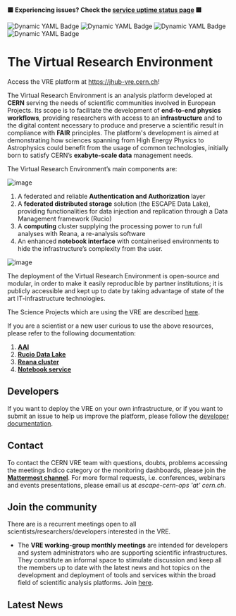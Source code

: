 
**🟩 Experiencing issues? Check the [service uptime status page](https://vre-hub.github.io/status) 🟩**

![Dynamic YAML Badge](https://img.shields.io/badge/dynamic/yaml?url=https%3A%2F%2Fraw.githubusercontent.com%2Fvre-hub%2Fvre%2Frefs%2Fheads%2Fmain%2Finfrastructure%2Fcluster%2Fflux%2Fjhub%2Fjhub-release.yaml&query=%24.spec.chart.spec.version&label=JupyterHub%20release&color=%23e66a2d)
![Dynamic YAML Badge](https://img.shields.io/badge/dynamic/yaml?url=https%3A%2F%2Fraw.githubusercontent.com%2Fvre-hub%2Fvre%2Frefs%2Fheads%2Fmain%2Finfrastructure%2Fcluster%2Fflux%2Freana%2Freana-release.yaml&query=%24.spec.chart.spec.version&label=Reana%20release&color=%23fd3337)
![Dynamic YAML Badge](https://img.shields.io/badge/dynamic/yaml?url=https%3A%2F%2Fraw.githubusercontent.com%2Fvre-hub%2Fvre%2Frefs%2Fheads%2Fmain%2Finfrastructure%2Fcluster%2Fflux%2Frucio%2Frucio-servers.yaml&query=%24.spec.values.image.tag&label=Rucio%20release&color=%23474986)
![Dynamic YAML Badge](https://img.shields.io/badge/dynamic/yaml?url=https%3A%2F%2Fraw.githubusercontent.com%2Fvre-hub%2Fvre%2Frefs%2Fheads%2Fmain%2Finfrastructure%2Fcluster%2Fflux%2Frucio%2Frucio-servers.yaml&query=%24.spec.chart.spec.version&label=Rucio%20helm%20charts)

# The Virtual Research Environment

Access the VRE platform at https://jhub-vre.cern.ch!

The Virtual Research Environment is an analysis platform developed at **CERN** serving the needs of scientific communities involved in European Projects. 
Its scope is to facilitate the development of **end-to-end physics workflows**, providing researchers with access to an **infrastructure** and to the digital content necessary to produce and preserve a scientific result in compliance with **FAIR** principles. 
The platform's development is aimed at demonstrating how sciences spanning from High Energy Physics to Astrophysics could benefit from the usage of common technologies, initially born to satisfy CERN’s **exabyte-scale data** management needs. 

The Virtual Research Environment’s main components are:

![image](../../static/img/vre-bubble.png)

1. A federated and reliable **Authentication and Authorization** layer 
2. A **federated distributed storage** solution (the ESCAPE Data Lake), providing functionalities for data injection and replication through a Data Management framework (Rucio) 
3. A **computing** cluster supplying the processing power to run full analyses with Reana, a re-analysis software
4. An enhanced **notebook interface** with containerised environments to hide the infrastructure’s complexity from the user. 

![image](../../static/img/VRE-diagram.png)

The deployment of the Virtual Research Environment is open-source and modular, in order to make it easily reproducible by partner institutions; it is publicly accessible and kept up to date by taking advantage of state of the art IT-infrastructure technologies.

The Science Projects which are using the VRE are described [here](https://escape2020.pages.in2p3.fr/virtual-environment/home/). 

If you are a scientist or a new user curious to use the above resources, please refer to the following documentation:  
1. **[AAI](/docs/auth)**
2. **[Rucio Data Lake](/docs/rucio)**
3. **[Reana cluster](/docs/reana)**
4. **[Notebook service](/docs/notebook)**

## Developers

If you want to deploy the VRE on your own infrastructure, or if you want to submit an issue to help us improve the platform, please follow the [developer documentation](https://vre-hub.github.io/docs/tech-docs/home#how-to-contribute). 
 
## Contact
To contact the CERN VRE team with questions, doubts, problems accessing the meetings Indico category or the monitoring dashboards, please join the **[Mattermost channel](https://mattermost.web.cern.ch/signup_user_complete/?id=zqaa9p5fqfd9bnnc64at4b5aye&md=link&sbr=su)**. For more formal requests, i.e. conferences, webinars and events presentations, please email us at *escape-cern-ops 'at' cern.ch*. 

## Join the community 
There are is a recurrent meetings open to all scientists/researchers/developers interested in the VRE. 

- The **VRE working-group monthly meetings** are intended for developers and system administrators who are supporting scientific infrastructures. They constitute an informal space to stimulate discussion and keep all the members up to date with the latest news and hot topics on the development and deployment of tools and services within the broad field of scientific analysis platforms. Join [here](https://indico.cern.ch/category/17065/). 

## Latest News
<LatestNews />

